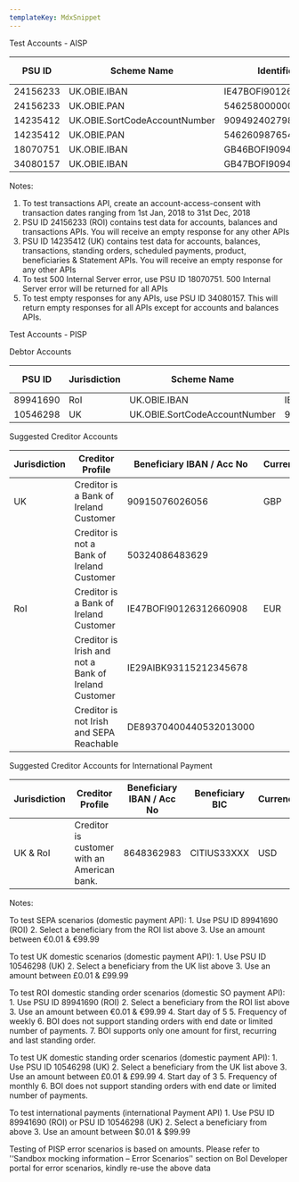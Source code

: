 ```yaml
---
templateKey: MdxSnippet
---
```


Test Accounts - AISP

|PSU ID  |Scheme Name                  |Identification        |Account Type/SubType|Currency|FIELD6|
|--------|-----------------------------|----------------------|--------------------|--------|------|
|24156233|UK.OBIE.IBAN                 |IE47BOFI90126312660908|CURRENTACCOUNT      |EUR     |      |
|24156233|UK.OBIE.PAN                  |5462580000001130      |CREDITCARD          |EUR     |      |
|14235412|UK.OBIE.SortCodeAccountNumber|90949240279869        |CURRENTACCOUNT      |GBP     |      |
|14235412|UK.OBIE.PAN                  |5462609876543210      |CREDITCARD          |GBP     |      |
|18070751|UK.OBIE.IBAN                 |GB46BOFI90949240279869|CURRENTACCOUNT      |GBP     |      |
|34080157|UK.OBIE.IBAN                 |GB47BOFI90949236104777|SAVINGS             |GBP     |      |

Notes:

1. To test transactions API, create an account-access-consent with transaction dates ranging from 1st Jan, 2018 to 31st Dec, 2018
2. PSU ID 24156233 (ROI) contains test data for accounts, balances and transactions APIs. You will receive an empty response for any other APIs
3. PSU ID 14235412 (UK) contains test data for accounts, balances, transactions, standing orders, scheduled payments, product, beneficiaries & Statement APIs. You will receive an empty response for any other APIs
4. To test 500 Internal Server error, use PSU ID 18070751. 500 Internal Server error will be returned for all APIs
5. To test empty responses for any APIs, use PSU ID 34080157. This will return empty responses for all APIs except for accounts and balances APIs.

Test Accounts - PISP

Debtor Accounts

|PSU ID  |Jurisdiction|Scheme Name                  |Identification        |Account Type/SubType|Currency|
|--------|------------|-----------------------------|----------------------|--------------------|--------|
|89941690|RoI         |UK.OBIE.IBAN                 |IE43BOFI90159797017815|SAVINGS             |EUR     |
|10546298|UK          |UK.OBIE.SortCodeAccountNumber|90883965880313        |CURRENTACCOUNT      |GBP     |

Suggested Creditor Accounts

|Jurisdiction|Creditor Profile                                    |Beneficiary IBAN / Acc No|Currency|
|------------|----------------------------------------------------|-------------------------|--------|
|UK          |Creditor is a Bank of Ireland Customer              |90915076026056           |GBP     |
|            |Creditor is not a Bank of Ireland Customer          |50324086483629           |        |
|RoI         |Creditor is a Bank of Ireland Customer              |IE47BOFI90126312660908   |EUR     |
|            |Creditor is Irish and not a Bank of Ireland Customer|IE29AIBK93115212345678   |        |
|            |Creditor is not Irish and SEPA Reachable            |DE89370400440532013000   |        |

Suggested Creditor Accounts for International Payment

|Jurisdiction|Creditor Profile                           |Beneficiary IBAN / Acc No|Beneficiary BIC|Currency|
|------------|-------------------------------------------|-------------------------|---------------|--------|
|UK & RoI    |Creditor is customer with an American bank.|8648362983               |CITIUS33XXX    |USD     |

Notes:

To test SEPA scenarios (domestic payment API):
	1. Use PSU ID 89941690 (ROI)
	2. Select a beneficiary from the ROI list above
	3. Use an amount between €0.01 & €99.99


To test UK domestic scenarios (domestic payment API):
	1. Use PSU ID 10546298 (UK)
	2. Select a beneficiary from the UK list above
	3. Use an amount between £0.01 & £99.99


To test ROI domestic standing order scenarios (domestic SO payment API):
	1. Use PSU ID 89941690 (ROI)
	2. Select a beneficiary from the ROI list above
	3. Use an amount between €0.01 & €99.99
	4. Start day of 5
	5. Frequency of weekly
	6. BOI does not support standing orders with end date or limited number of payments.
	7. BOI supports only one amount for first, recurring and last standing order.

To test UK domestic standing order scenarios (domestic payment API):
	1. Use PSU ID 10546298 (UK)
	2. Select a beneficiary from the UK list above
	3. Use an amount between £0.01 & £99.99
	4. Start day of 3
	5. Frequency of monthly
	6. BOI does not support standing orders with end date or limited number of payments.

To test international payments (international Payment API)
	1. Use PSU ID 89941690 (ROI) or PSU ID 10546298 (UK)
	2. Select a beneficiary from  above
	3. Use an amount between $0.01 & $99.99

Testing of PISP error scenarios is based on amounts. Please refer to '‘Sandbox mocking information – Error Scenarios’' section on BoI Developer portal for error scenarios, kindly re-use the above data